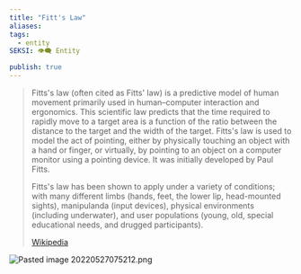 ```yaml
---
title: "Fitt's Law"
aliases: 
tags:
  - entity
SEKSI: 👁️‍🗨️ Entity

publish: true
---
```



> Fitts's law (often cited as Fitts' law) is a predictive model of human movement primarily used in human–computer interaction and ergonomics. This scientific law predicts that the time required to rapidly move to a target area is a function of the ratio between the distance to the target and the width of the target. Fitts's law is used to model the act of pointing, either by physically touching an object with a hand or finger, or virtually, by pointing to an object on a computer monitor using a pointing device. It was initially developed by Paul Fitts.
>
> Fitts's law has been shown to apply under a variety of conditions; with many different limbs (hands, feet, the lower lip, head-mounted sights), manipulanda (input devices), physical environments (including underwater), and user populations (young, old, special educational needs, and drugged participants).
>
> [Wikipedia](https://en.wikipedia.org/wiki/Fitts's%20law)


<img src="/content/Images/Pasted image 20220527075212.png" alt="Pasted image 20220527075212.png" className="max-w-full h-auto border border-gray-700 my-3 rounded" />
